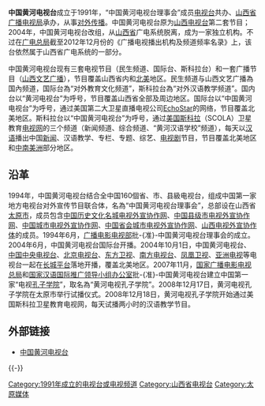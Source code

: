 {{Multiple issues|
{{Newsrelease|time=2020-09-28T12:34:46+00:00}}
{{Unreferenced|time=2020-09-28T12:34:46+00:00}}
}}
{{Infobox_Company |
| company_name   = 中国黄河电视台|
| company_name_en = China Yellow River Television|
| company_logo = [[File:Cyrtv_Logo.png|File:Cyrtv Logo.png]] |
| company_type   = [[国有企业|国有企业]] |
| foundation     = 1991年 |
| location       = {{CHN}}[[山西省|山西省]][[太原市|太原市]]|
| zip_code       = |
| telephone_no   = |
| key_people     = |
| num_employees  = |
| industry       = 媒体 |
| products       = 电视节目|
| revenue        = |
| company_slogan = |
| subsid         = |
| homepage       = http://www.cyrtv.net{{dead link|date=2017年11月 |bot=InternetArchiveBot |fix-attempted=yes }}
}}
'''中国黄河电视台'''成立于1991年，“中国黄河电视台理事会”成员[[电视台|电视台]]共办、[[山西省广播电视局|山西省广播电视局]]承办，从事[[对外传播|对外传播]]。中国黄河电视台原为[[山西电视台|山西电视台]]第二套节目；2004年，中国黄河电视台改组，从[[山西省|山西省]]广电系统脱离，成为一家独立机构。不过在[[国家新闻出版广电总局|广电总局]]截至2012年12月份的《广播电视播出机构及频道频率名录》上，该台依然属于山西省广电系统的一部分。

中国黄河电视台现有三套电视节目（民生频道、国际台、斯科拉台）和一套广播节目（[[山西文艺广播|山西文艺广播]]），节目覆盖山西省内和[[北美|北美]]地区。民生频道与山西文艺广播為国內频道，国际台為“对外教育文化频道”，斯科拉台為“对外汉语教学频道”。国内台以“黄河电视台”为呼号，节目覆盖山西省全部及周边地区。国际台以“中国黄河电视台”为呼号，通过美国第二大卫星直播电视公司[[EchoStar|EchoStar]]的网络，节目覆盖北美地区。斯科拉台以“中国黄河电视台”为呼号，通过[[美国|美国]][[斯科拉|斯科拉]]（SCOLA）卫星教育[[电视网|电视网]]的三个频道（新闻频道、综合频道、“黄河汉语学校”频道），每天以[[汉语|汉语]]播出中国[[新闻|新闻]]、汉语教学、专栏、专题、综艺、[[电视剧|电视剧]]节目，节目覆盖北美地区和[[中南美洲|中南美洲]]部分地区。

==沿革==
1994年，中国黄河电视台结合全中国160個省、市、县級电视台，组成中国第一家地方电视台对外宣传节目联合体，名為“中国黄河电视台理事会”，总部设在山西省[[太原市|太原市]]，成员包含[[中国历史文化名城电视外宣协作网|中国历史文化名城电视外宣协作网]]、[[中国县级市电视外宣协作网|中国县级市电视外宣协作网]]、[[中国城市电视外宣协作网|中国城市电视外宣协作网]]、[[中国省会城市电视外宣协作网|中国省会城市电视外宣协作网]]、[[山西电视外宣协作体|山西电视外宣协作体]]的成员。1994年6月，[[广播电影电视部|广播电影电视部]]批-{准}-中国黄河电视台理事会的成立。2004年6月，中国黄河电视台国际台开播。2004年10月1日，中国黄河电视台、[[中国中央电视台|中国中央电视台]]、[[北京电视台|北京电视台]]、[[东方卫视|东方卫视]]、[[南方电视台_(中国大陆)|南方电视台]]、[[凤凰卫视|凤凰卫视]]、[[亚洲电视|亚洲电视]]等电视台一起在[[长城平台|长城平台]]落地开播，覆盖北美地区。2007年11月，[[国家广播电影电视总局|国家广播电影电视总局]]和[[国家汉语国际推广领导小组办公室|国家汉语国际推广领导小组办公室]]批-{准}-中国黄河电视台建立中国第一家“电视[[孔子学院|孔子学院]]”，取名為“黄河电视孔子学院”。2008年12月17日，黄河电视孔子学院在太原市举行试播仪式。2008年12月18日，黄河电视孔子学院开始通过美国斯科拉卫星教育电视网，每天试播两小时的汉语教学节目。

==外部链接==
*[http://www.sxrtv.com/special/hhpd 中国黄河电视台]{{Wayback|url=http://www.sxrtv.com/special/hhpd |date=20191030111642 }}

{{-}}
{{中华人民共和国广播电视网络}}

[[Category:1991年成立的电视台或电视频道|Category:1991年成立的电视台或电视频道]]
[[Category:山西省电视台|Category:山西省电视台]]
[[Category:太原媒体|Category:太原媒体]]